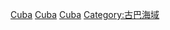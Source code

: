 {{Commonscat|Bays of Cuba}}

[[Category:各國海灣|Cuba]]
[[Category:大西洋海灣|Cuba]]
[[Category:北美洲海灣|Cuba]]
[[Category:古巴海域|Category:古巴海域]]